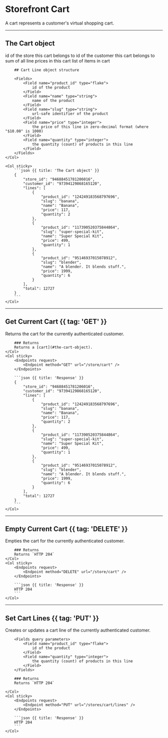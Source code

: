 # Storefront Cart

<Row>
	<Col>
		A cart represents a customer's virtual shopping cart.
	</Col>
	<Col sticky>
		<Endpoints>
			<Endpoint method="GET" href="#get-current-cart" url="/store/cart" />
			<Endpoint method="DELETE" href="#empty-current-cart" url="/store/cart" />
			<Endpoint method="PUT" href="#set-cart-lines" url="/store/cart/lines" />
		</Endpoints>
	</Col>
</Row>

---

## The Cart object

<Row>
	<Col>
		<Fields>
			<Field name="store_id" type="flake">
				id of the store this cart belongs to
			</Field>
			<Field name="customer_id" type="flake">
				id of the customer this cart belongs to
			</Field>
			<Field name="total" type="integer">
				sum of all line prices in this cart
			</Field>
			<Field name="lines" type="cart_line array" typeHref="#cart-line-object-structure">
				list of items in cart
			</Field>
		</Fields>

		## Cart Line object structure

		<Fields>
			<Field name="product_id" type="flake">
				id of the product
			</Field>
			<Field name="name" type="string">
				name of the product
			</Field>
			<Field name="slug" type="string">
				url-safe identifier of the product
			</Field>
			<Field name="price" type="integer">
				the price of this line in zero-decimal format (where "$10.00" is 1000)
			</Field>
			<Field name="quantity" type="integer">
				the quantity (count) of products in this line
			</Field>
		</Fields>
	</Col>

	<Col sticky>
		```json {{ title: 'The Cart object' }}
		{
			"store_id": "94688451781206016",
			"customer_id": "97394129868165120",
			"lines": [
				{
					"product_id": "124249183568797696",
					"slug": "banana",
					"name": "Banana",
					"price": 117,
					"quantity": 2
				},
				{
					"product_id": "117390520375844864",
					"slug": "super-special-kit",
					"name": "Super Special Kit",
					"price": 499,
					"quantity": 1
				},
				{
					"product_id": "95146937015078912",
					"slug": "blender",
					"name": "A blender. It blends stuff.",
					"price": 1999,
					"quantity": 6
				}
			],
			"total": 12727
		}
		```
	</Col>
</Row>

---


## Get Current Cart {{ tag: 'GET' }}

<Row>
	<Col>
		Returns the cart for the currently authenticated customer.

		### Returns
		Returns a [cart](#the-cart-object).
	</Col>
	<Col sticky>
		<Endpoints request>
			<Endpoint method="GET" url="/store/cart" />
		</Endpoints>

		```json {{ title: 'Response' }}
		{
			"store_id": "94688451781206016",
			"customer_id": "97394129868165120",
			"lines": [
				{
					"product_id": "124249183568797696",
					"slug": "banana",
					"name": "Banana",
					"price": 117,
					"quantity": 2
				},
				{
					"product_id": "117390520375844864",
					"slug": "super-special-kit",
					"name": "Super Special Kit",
					"price": 499,
					"quantity": 1
				},
				{
					"product_id": "95146937015078912",
					"slug": "blender",
					"name": "A blender. It blends stuff.",
					"price": 1999,
					"quantity": 6
				}
			],
			"total": 12727
		}
		```
	</Col>
</Row>

---


## Empty Current Cart {{ tag: 'DELETE' }}

<Row>
	<Col>
		Empties the cart for the currently authenticated customer.

		### Returns
		Returns `HTTP 204`
	</Col>
	<Col sticky>
		<Endpoints request>
			<Endpoint method="DELETE" url="/store/cart" />
		</Endpoints>

		```json {{ title: 'Response' }}
		HTTP 204
		```
	</Col>
</Row>

---

## Set Cart Lines {{ tag: 'PUT' }}

<Row>
	<Col>
		Creates or updates a cart line of the currently authenticated customer.

		<Fields query parameters>
			<Field name="product_id" type="flake">
				id of the product
			</Field>
			<Field name="quantity" type="integer">
				the quantity (count) of products in this line
			</Field>
		</Fields>

		### Returns
		Returns `HTTP 204`

	</Col>
	<Col sticky>
		<Endpoints request>
			<Endpoint method="PUT" url="/stores/cart/lines" />
		</Endpoints>

		```json {{ title: 'Response' }}
		HTTP 204
		```
	</Col>
</Row>
